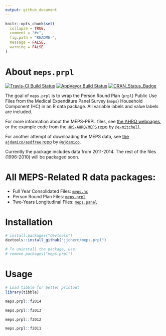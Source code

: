 ```yaml
---
output: github_document
---
```


<!-- README.md is generated from README.Rmd. Please edit that file -->

```r
knitr::opts_chunk$set(
  collapse = TRUE,
  comment = "#>",
  fig.path = "README-",
  message = FALSE,
  warning = FALSE
)
```

# About `meps.prpl`

[![Travis-CI Build Status](https://travis-ci.org/jjchern/meps.prpl.svg?branch=master)](https://travis-ci.org/jjchern/meps.prpl)
[![AppVeyor Build Status](https://ci.appveyor.com/api/projects/status/github/jjchern/meps.prpl?branch=master&svg=true)](https://ci.appveyor.com/project/jjchern/meps.prpl)
[![CRAN_Status_Badge](http://www.r-pkg.org/badges/version/meps.prpl)](https://cran.r-project.org/package=meps.prpl)

The goal of `meps.prpl` is to wrap the Person Round Plan (`prpl`) Public Use Files 
from the Medical Expenditure Panel Survey (`meps`) Household Component (HC) in an
R data package. All variable labels and value labels are included.

For more information about the MEPS-PRPL files, see [the AHRQ webpages](https://meps.ahrq.gov/mepsweb/data_stats/download_data_files_results.jsp?cboDataYear=All&cboDataTypeY=1%2CHousehold+Full+Year+File&buttonYearandDataType=Search&cboPufNumber=All&SearchTitle=Person+Round+Plan), or the example code from the [`HHS-AHRQ/MEPS` repo](https://github.com/HHS-AHRQ/MEPS) by [`@e-mitchell`](https://github.com/e-mitchell).

For another attempt of downloading the MEPS data, see [the `ajdamico/asdfree` repo ](https://github.com/ajdamico/asdfree/tree/master/Medical%20Expenditure%20Panel%20Survey) by [`@ajdamico`](https://github.com/ajdamico).

Currently the package includes data from 2011-2014. The rest of the files (1996-2010) will be packaged soon.

# All MEPS-Related R data packages:

- Full Year Consolidated Files: [`meps.hc`](https://github.com/jjchern/meps.hc)
- Person Round Plan Files: [`meps.prpl`](https://github.com/jjchern/meps.prpl)
- Two-Years Longitudinal Files: [`meps.panel`](https://github.com/jjchern/meps.panel)

# Installation

```R
# install.packages("devtools")
devtools::install_github("jjchern/meps.prpl")

# To uninstall the package, use:
# remove.packages("meps.prpl")
```

# Usage

```r
# Load tibble for better printout
library(tibble)

meps.prpl::f2014

meps.prpl::f2013

meps.prpl::f2012

meps.prpl::f2011
```

